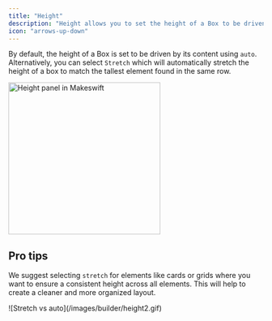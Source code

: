 ```yaml
---
title: "Height"
description: "Height allows you to set the height of a Box to be driven by its content or to stretch to match the tallest element in the same row."
icon: "arrows-up-down"
---
```


By default, the height of a Box is set to be driven by its content using `auto`. Alternatively, you can select `Stretch` which will automatically stretch the height of a box to match the tallest element found in the same row.

<Frame>
  <img
    src="/images/builder/height1.png"
    width="300"
    alt="Height panel in Makeswift"
  />
</Frame>

## Pro tips

We suggest selecting `stretch` for elements like cards or grids where you want to ensure a consistent height across all elements. This will help to create a cleaner and more organized layout.

<Frame>![Stretch vs auto](/images/builder/height2.gif)</Frame>
